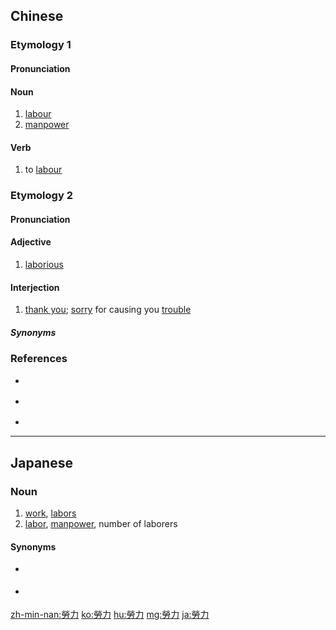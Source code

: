 {{also|劳力}}
==Chinese==

===Etymology 1===
{{zh-forms|s=劳力}}

====Pronunciation====
{{zh-pron
|m=láolì
|c=lou4 lik6
|h=pfs=lò-li̍t
|mn=lô-le̍k
|cat=n,v
}}

====Noun====
{{zh-noun}}

# [[labour]]
# [[manpower]]

====Verb====
{{zh-verb}}

# to [[labour]]

===Etymology 2===
{{zh-forms|s=劳力|alt=努力,擼力,魯力}}

====Pronunciation====
{{zh-pron
|mn=ló͘-la̍t
|cat=intj,a
}}

====Adjective====
{{zh-adj}} {{tcx|Min Nan|lang=zh}}

# [[laborious]]

====Interjection====
{{zh-interj}} {{tcx|Min Nan|lang=zh}}

# [[thank you]]; [[sorry]] for causing you [[trouble]]

=====Synonyms=====
{{zh-dial|謝謝}}

===References===
* {{qualifier|Min Nan}} {{thcwd|8203}}
* {{qualifier|Min Nan}} {{thcwd|8204}}
* {{thcwda|363}}

----

==Japanese==
{{ja-kanjitab|ろう|りょく|yomi=o}}

===Noun===
{{ja-noun|ろうりょく|shin=労力}}

# [[work]], [[labors]]
# [[labor]], [[manpower]], number of laborers
#: {{ja-usex|多大な'''労力'''を必要とした。|ただい な '''ろうりょく''' を ひつよう と した。|It was a laborious job.}}

====Synonyms====
* {{sense|work}} {{ja-r|骨折り|ほねおり}}
* {{sense|manpower}} {{ja-r|労働力|ろうどうりょく}}

[[zh-min-nan:勞力]]
[[ko:勞力]]
[[hu:勞力]]
[[mg:勞力]]
[[ja:勞力]]